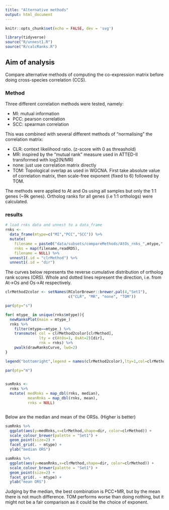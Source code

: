 ```yaml
---
title: "Alternative methods"
output: html_document
---
```


```r
knitr::opts_chunk$set(echo = FALSE, dev = 'svg')
```

```r
library(tidyverse)
source("R/unnest1.R")
source("R/calcRanks.R")
```

## Aim of analysis

Compare alternative methods of computing the co-expression matrix before doing cross-species correlation (CCS).

### Method

Three different correlation methods were tested, namely:

* MI: mutual information
* PCC: pearson correlation
* SCC: spearman correlation

This was combined with several different methods of "normalising" the correlation matrix:

* CLR: context likelihood ratio. (z-score with 0 as threashold)
* MR: inspired by the "mutual rank" measure used in ATTED-II transformed with log2(N/MR)
* none: just use correlation matrix directly
* TOM: Topological overlap as used in WGCNA. First take absolute value of correlation matrix, then scale-free exponent (fixed to 6) followed by TOM.

The methods were applied to At and Os using all samples but only the 1:1 genes (~9k genes). Ortholog ranks for all genes (i.e 1:1 orthologs) were calculated. 

### results

```r

# load rnks data and unnest to a data_frame
rnks <-
  data_frame(mtype=c("MI","PCC","SCC")) %>% 
  mutate( 
    filename = paste0("data/subsets/compareMethods/AtOs_rnks_",mtype,".RDS"),
    rnks = map(filename,readRDS),
    filename = NULL) %>% 
  unnest1(.id = "clrMethod") %>% 
  unnest1(.id = "dir")

```

The curves below represents the reverse cumulative distribution of ortholog rank scores (ORS). Whole and dotted lines represent the direction, i.e. from At->Os and Os->At respectively.

```r

clrMethod2color <- setNames(RColorBrewer::brewer.pal(4,"Set1"),
                            c("CLR", "MR", "none", "TOM"))

par(pty="s")

for( mtype_ in unique(rnks$mtype)){
  newRanksPlot(main = mtype_)
  rnks %>% 
    filter(mtype==mtype_) %>% 
    transmute( col = clrMethod2color[clrMethod],
               lty = c(AtOs=1, OsAt=2)[dir],
               rnk = rnks) %>% 
    pwalk(drawRanksCurve, lwd=2)
}

legend("bottomright",legend = names(clrMethod2color),lty=1,col=clrMethod2color)

par(pty="m")
  

```

```r
sumRnks <- 
  rnks %>% 
  mutate( medRnks = map_dbl(rnks, median),
          meanRnks = map_dbl(rnks, mean),
          rnks = NULL)



```

Below are the median and mean of the ORSs. (Higher is better)

```r
sumRnks %>% 
  ggplot(aes(y=medRnks,x=clrMethod,shape=dir, color=clrMethod)) +
  scale_colour_brewer(palette = "Set1") +
  geom_point(size=2) +
  facet_grid(. ~ mtype) +
  ylab("median ORS")
```

```r
sumRnks %>% 
  ggplot(aes(y=meanRnks,x=clrMethod,shape=dir, color=clrMethod)) +
  scale_colour_brewer(palette = "Set1") +
  geom_point(size=2) +
  facet_grid(. ~ mtype) +
  ylab("mean ORS")
```

Judging by the median, the best combination is PCC+MR, but by the mean there is not much difference. TOM performs worse than doing nothing, but it might not be a fair comparison as it could be the choice of exponent.

